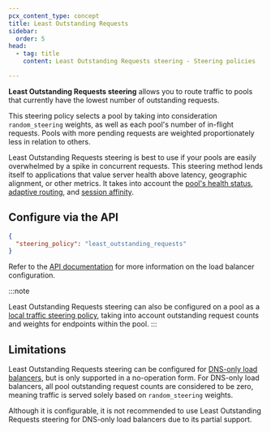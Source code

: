 ```yaml
---
pcx_content_type: concept
title: Least Outstanding Requests
sidebar:
  order: 5
head:
  - tag: title
    content: Least Outstanding Requests steering - Steering policies

---
```


**Least Outstanding Requests steering** allows you to route traffic to pools that currently have the lowest number of outstanding requests.

This steering policy selects a pool by taking into consideration `random_steering` weights, as well as each pool's number of in-flight requests. Pools with more pending requests are weighted proportionately less in relation to others.

Least Outstanding Requests steering is best to use if your pools are easily overwhelmed by a spike in concurrent requests. This steering method lends itself to applications that value server health above latency, geographic alignment, or other metrics. It takes into account the [pool's health status](/load-balancing/understand-basics/health-details/#how-a-pool-becomes-unhealthy), [adaptive routing](/load-balancing/understand-basics/adaptive-routing/), and [session affinity](/load-balancing/understand-basics/session-affinity/).

## Configure via the API

```json title="Load Balancers"
{
  "steering_policy": "least_outstanding_requests"
}
```

Refer to the [API documentation](/api/resources/load_balancers/methods/update/) for more information on the load balancer configuration.

:::note

Least Outstanding Requests steering can also be configured on a pool as a [local traffic steering policy](/load-balancing/understand-basics/traffic-steering/origin-level-steering/least-outstanding-requests-pools/), taking into account outstanding request counts and weights for endpoints within the pool.
:::

## Limitations

Least Outstanding Requests steering can be configured for [DNS-only load balancers](/load-balancing/understand-basics/proxy-modes/#dns-only-load-balancing), but is only supported in a no-operation form. For DNS-only load balancers, all pool outstanding request counts are considered to be zero, meaning traffic is served solely based on `random_steering` weights.

Although it is configurable, it is not recommended to use Least Outstanding Requests steering for DNS-only load balancers due to its partial support.
